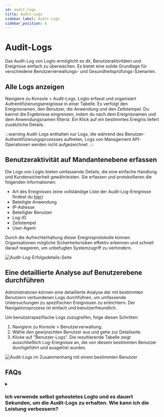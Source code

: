 ```yaml
---
id: audit-logs
title: Audit-Logs
sidebar_label: Audit-Logs
sidebar_position: 6
---
```


# Audit-Logs

Das Audit-Log von Logto ermöglicht es dir, Benutzeraktivitäten und Ereignisse einfach zu überwachen. Es bietet eine solide Grundlage für verschiedene Benutzerverwaltungs- und Gesundheitsprüfungs-Szenarien.

## Alle Logs anzeigen

Navigiere zu <CloudLink to="/audit-logs">Konsole > Audit-Logs</CloudLink>. Logto erfasst und organisiert Authentifizierungsereignisse in einer Tabelle. Es verfolgt den Ereignisnamen, den Benutzer, die Anwendung und den Zeitstempel. Du kannst die Ergebnisse eingrenzen, indem du nach dem Ereignisnamen und dem Anwendungsnamen filterst. Ein Klick auf ein bestimmtes Ereignis liefert zusätzliche Details.

:::warning
Audit-Logs enthalten nur Logs, die während des Benutzer-Authentifizierungsprozesses auftreten, Logs von Management API-Operationen werden nicht aufgezeichnet.
:::

## Benutzeraktivität auf Mandantenebene erfassen

Die Logs von Logto bieten umfassende Details, die eine einfache Handlung und Kundensicherheit gewährleisten. Sie erfassen und protokollieren die folgenden Informationen:

- Art des Ereignisses (eine vollständige Liste der Audit-Log-Ereignisse findest du [hier](https://github.com/logto-io/logto/blob/master/packages/console/src/consts/logs.ts))
- Beteiligte Anwendung
- IP-Adresse
- Beteiligter Benutzer
- Log-ID
- Zeitstempel
- User-Agent

Durch die Aufrechterhaltung dieser Ereignisprotokolle können Organisationen mögliche Sicherheitsrisiken effektiv erkennen und schnell darauf reagieren, um unbefugten Systemzugriff zu verhindern.

![Audit-Log-Erfolgsdetails-Seite](./assets/audit-log-success-details-page.png)

## Eine detaillierte Analyse auf Benutzerebene durchführen

Administratoren können eine detaillierte Analyse der mit bestimmten Benutzern verbundenen Logs durchführen, um umfassende Untersuchungen zu spezifischen Ereignissen zu erleichtern. Der Navigationsprozess ist einfach und benutzerfreundlich.

Um benutzerspezifische Logs zuzugreifen, folge diesen Schritten:

1. Navigiere zu <CloudLink to="/users">Konsole > Benutzerverwaltung</CloudLink>.
2. Wähle den gewünschten Benutzer aus und gehe zur Detailseite.
3. Klicke auf "Benutzer-Logs". Die resultierende Tabelle zeigt ausschließlich Log-Ereignisse an, die von diesem bestimmten Benutzer durchgeführt und ausgelöst wurden.

![Audit-Logs im Zusammenhang mit einem bestimmten Benutzer](./assets/audit-logs-related-to-specific-user.png)

## FAQs

<details>
<summary>

### Ich verwende selbst gehostetes Logto und es dauert Sekunden, um die Audit-Logs zu erhalten. Wie kann ich die Leistung verbessern?

</summary>

OSS-Benutzer sollten einen Cronjob hinzufügen, um veraltete Audit-Logs regelmäßig zu bereinigen.

</details>
